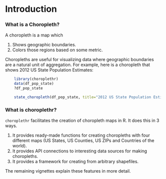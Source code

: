 <!--
%\VignetteEngine{knitr}
%\VignetteIndexEntry{a) Introduction}
-->

Introduction
========================================================

### What is a Choropleth?

A choropleth is a map which 

  1. Shows geographic boundaries.
  2. Colors those regions based on some metric.

Choropleths are useful for visualizing data where geographic boundaries are a natural unit of aggregation.  For example, here is a choropleth that shows 2012 US State Population Estimates:

```r
    library(choroplethr)
    data(df_pop_state)
    ?df_pop_state

    state_choropleth(df_pop_state, title="2012 US State Population Estimates", legend_name="Population")
```

### What is choroplethr? 

`choroplethr` facilitates the creation of choropleth maps in R. It does this in 3 ways.

1. It provides ready-made functions for creating choropleths with four different maps (US States, US Counties, US ZIPs and Countries of the world).
2. It provides API connections to interesting data sources for making choropleths.
3. It provides a framework for creating from arbitrary shapefiles.

The remaining vignettes explain these features in more detail.
